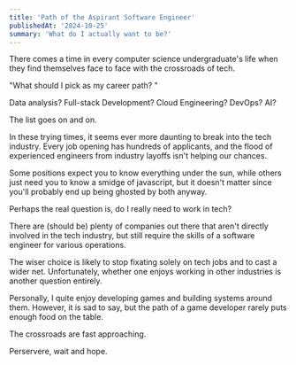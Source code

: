 ```yaml
---
title: 'Path of the Aspirant Software Engineer'
publishedAt: '2024-10-25'
summary: 'What do I actually want to be?'
---
```


There comes a time in every computer science undergraduate's life when they find themselves face to face with the crossroads of tech.

"What should I pick as my career path? "

Data analysis? Full-stack Development? Cloud Engineering? DevOps? AI?

The list goes on and on.

In these trying times, it seems ever more daunting to break into the tech industry. 
Every job opening has hundreds of applicants, and the flood of experienced engineers from industry layoffs isn't helping our chances.

Some positions expect you to know everything under the sun, while others just need you to know a smidge of javascript, but it doesn't matter since you'll probably end up being ghosted by both anyway.

Perhaps the real question is, do I really need to work in tech?

There are (should be) plenty of companies out there that aren't directly involved in the tech industry, but still require the skills of a software engineer for various operations.

The wiser choice is likely to stop fixating solely on tech jobs and to cast a wider net. Unfortunately, whether one enjoys working in other industries is another question entirely.

Personally, I quite enjoy developing games and building systems around them. However, it is sad to say, but the path of a game developer rarely puts enough food on the table.

The crossroads are fast approaching.

Perservere, wait and hope.